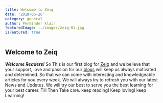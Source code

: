 ```yaml
---
title: Welcome to Zeiq
date: '2018-06-26'
category: general
author: Perminder klair
featuredImage: ../images/zeiq-01.jpg
isFeatured: true
---
```


## Welcome to Zeiq

**_Welcome Readers!_**
So This is our first blog for [Zeiq](https://www.zeiq.co/) and we believe that your support, love and passion for our [blogs](https://www.zeiq.co/blog) will keep us always motivated and determined.
So that we can come with interesting and knowledgeable articles for you every week.
We will always try to refresh you with our latest News and Updates. We will try our best to serve you the best learning for your best career.
Till Then Take care.
keep reading!
Keep loving!
keep Learning!

<!-- i am paragraph 2 [google](https://www.google.com) -->
